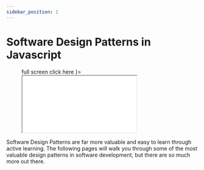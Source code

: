 ```yaml
---
sidebar_position: 1
---
```



# Software Design Patterns in Javascript

<Figure caption={"Intro to Design Patterns"} subcaption={
    <a href={"/slides-html/intro-design-patterns/#0"} target={"_blank"} rel="noopener noreferrer">full screen click here</a>
}>
    <iframe height={"500"} width={"100%"} src="/slides-html/intro-design-patterns/#0" title="W3Schools Free Online Web Tutorials"></iframe>
</Figure>


Software Design Patterns are far more valuable and easy to learn through active learning. The following pages will walk you through some of the most valuable design patterns in software development, but there are so much more out there.
